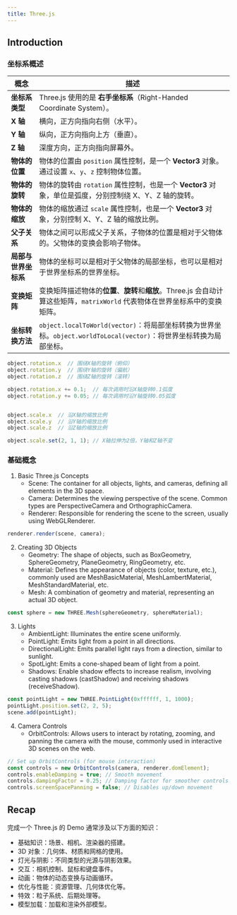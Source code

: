 ```yaml
---
title: Three.js
---
```



## Introduction

### 坐标系概述

| **概念**        | **描述**                                                                                   |
|-----------------|--------------------------------------------------------------------------------------------|
| **坐标系类型**  | Three.js 使用的是 **右手坐标系**（Right-Handed Coordinate System）。                        |
| **X 轴**        | 横向，正方向指向右侧（水平）。                                                             |
| **Y 轴**        | 纵向，正方向指向上方（垂直）。                                                             |
| **Z 轴**        | 深度方向，正方向指向屏幕外。                                                               |
| **物体的位置**  | 物体的位置由 `position` 属性控制，是一个 **Vector3** 对象。通过设置 `x`、`y`、`z` 控制物体位置。  |
| **物体的旋转**  | 物体的旋转由 `rotation` 属性控制，也是一个 **Vector3** 对象，单位是弧度，分别控制绕 X、Y、Z 轴的旋转。|
| **物体的缩放**  | 物体的缩放通过 `scale` 属性控制，也是一个 **Vector3** 对象，分别控制 X、Y、Z 轴的缩放比例。     |
| **父子关系**    | 物体之间可以形成父子关系，子物体的位置是相对于父物体的。父物体的变换会影响子物体。                     |
| **局部与世界坐标系** | 物体的坐标可以是相对于父物体的局部坐标，也可以是相对于世界坐标系的世界坐标。                           |
| **变换矩阵**    | 变换矩阵描述物体的**位置**、**旋转**和**缩放**。Three.js 会自动计算这些矩阵，`matrixWorld` 代表物体在世界坐标系中的变换矩阵。 |
| **坐标转换方法** | `object.localToWorld(vector)`：将局部坐标转换为世界坐标。`object.worldToLocal(vector)`：将世界坐标转换为局部坐标。 |

```javascript
object.rotation.x  // 围绕X轴的旋转（俯仰）
object.rotation.y  // 围绕Y轴的旋转（偏航）
object.rotation.z  // 围绕Z轴的旋转（滚转）

object.rotation.x += 0.1;  // 每次调用时沿X轴旋转0.1弧度
object.rotation.y += 0.05; // 每次调用时沿Y轴旋转0.05弧度


object.scale.x  // 沿X轴的缩放比例
object.scale.y  // 沿Y轴的缩放比例
object.scale.z  // 沿Z轴的缩放比例

object.scale.set(2, 1, 1); // X轴拉伸为2倍，Y轴和Z轴不变
```

### 基础概念

1. Basic Three.js Concepts
    -	Scene: The container for all objects, lights, and cameras, defining all elements in the 3D space.
    -	Camera: Determines the viewing perspective of the scene. Common types are PerspectiveCamera and OrthographicCamera.
    -	Renderer: Responsible for rendering the scene to the screen, usually using WebGLRenderer.
```js
renderer.render(scene, camera);
```
2. Creating 3D Objects
    - Geometry: The shape of objects, such as BoxGeometry, SphereGeometry, PlaneGeometry, RingGeometry, etc.
    - Material: Defines the appearance of objects (color, texture, etc.), commonly used are MeshBasicMaterial, MeshLambertMaterial, MeshStandardMaterial, etc.
    - Mesh: A combination of geometry and material, representing an actual 3D object.
```js
const sphere = new THREE.Mesh(sphereGeometry, sphereMaterial);
```
3. Lights
    - AmbientLight: Illuminates the entire scene uniformly.
    - PointLight: Emits light from a point in all directions.
    - DirectionalLight: Emits parallel light rays from a direction, similar to sunlight.
    - SpotLight: Emits a cone-shaped beam of light from a point.
    - Shadows: Enable shadow effects to increase realism, involving casting shadows (castShadow) and receiving shadows (receiveShadow).
```js
const pointLight = new THREE.PointLight(0xffffff, 1, 1000);
pointLight.position.set(2, 2, 5);
scene.add(pointLight);
```
4. Camera Controls
    - OrbitControls: Allows users to interact by rotating, zooming, and panning the camera with the mouse, commonly used in interactive 3D scenes on the web.
```js
// Set up OrbitControls (for mouse interaction)
const controls = new OrbitControls(camera, renderer.domElement);
controls.enableDamping = true; // Smooth movement
controls.dampingFactor = 0.25; // Damping factor for smoother controls
controls.screenSpacePanning = false; // Disables up/down movement
```

## Recap
完成一个 Three.js 的 Demo 通常涉及以下方面的知识：
- 基础知识：场景、相机、渲染器的搭建。
- 3D 对象：几何体、材质和网格的使用。
- 灯光与阴影：不同类型的光源与阴影效果。
- 交互：相机控制、鼠标和键盘事件。
- 动画：物体的动态变换与动画循环。
- 优化与性能：资源管理、几何体优化等。
- 特效：粒子系统、后期处理等。
- 模型加载：加载和渲染外部模型。